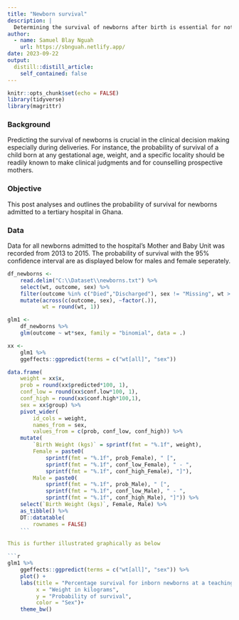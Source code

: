 ```yaml
---
title: "Newborn survival"
description: |
  Determining the survival of newborns after birth is essential for not only the pediatricians but also obstetricians. This post outlines the survival probability of newborns admitted to a Mother and Babies Unit of a tertiary hospital in Ghana.   
author:
  - name: Samuel Blay Nguah
    url: https://sbnguah.netlify.app/
date: 2023-09-22
output:
  distill::distill_article:
    self_contained: false
---
```



```r
knitr::opts_chunk$set(echo = FALSE)
library(tidyverse)
library(magrittr)
```

### Background 
Predicting the survival of newborns is crucial in the clinical decision making especially during deliveries. For instance, the probability of survival of a child born at any gestational age, weight, and a specific locality should be readily known to make clinical judgments and for counselling prospective mothers.  

### Objective
This post analyses and outlines the probability of survival for newborns admitted to a tertiary hospital in Ghana. 

### Data
Data for all newborns admitted to the hospital's Mother and Baby Unit was recorded from 2013 to 2015. The probability of survival with the 95% confidence interval are as displayed below for males and female seperately.

```r
df_newborns <-
    read.delim("C:\\Dataset\\newborns.txt") %>% 
    select(wt, outcome, sex) %>% 
    filter(outcome %in% c("Died","Discharged"), sex != "Missing", wt > 0.9 & wt < 9) %>% 
    mutate(across(c(outcome, sex), ~factor(.)),
           wt = round(wt, 1))
```


```r
glm1 <- 
    df_newborns %>% 
    glm(outcome ~ wt*sex, family = "binomial", data = .)
```

```r
xx <- 
    glm1 %>% 
    ggeffects::ggpredict(terms = c("wt[all]", "sex"))

data.frame(
    weight = xx$x, 
    prob = round(xx$predicted*100, 1), 
    conf_low = round(xx$conf.low*100, 1), 
    conf_high = round(xx$conf.high*100,1), 
    sex = xx$group) %>% 
    pivot_wider(
        id_cols = weight, 
        names_from = sex, 
        values_from = c(prob, conf_low, conf_high)) %>%
    mutate(
        `Birth Weight (kgs)` = sprintf(fmt = "%.1f", weight),
        Female = paste0(
            sprintf(fmt = "%.1f", prob_Female), " [", 
            sprintf(fmt = "%.1f", conf_low_Female), " - ", 
            sprintf(fmt = "%.1f", conf_high_Female), "]"),
        Male = paste0(
            sprintf(fmt = "%.1f", prob_Male), " [", 
            sprintf(fmt = "%.1f", conf_low_Male), " - ", 
            sprintf(fmt = "%.1f", conf_high_Male), "]")) %>% 
    select(`Birth Weight (kgs)`, Female, Male) %>% 
    as_tibble() %>% 
    DT::datatable(
        rownames = FALSE)
    ```

This is further illustrated graphically as below

```r
glm1 %>% 
    ggeffects::ggpredict(terms = c("wt[all]", "sex")) %>% 
    plot() +
    labs(title = "Percentage survival for inborn newborns at a teaching hospital in Ghana",
         x = "Weight in kilograms",
         y = "Probability of survival",
         color = "Sex")+
    theme_bw()
    
```





